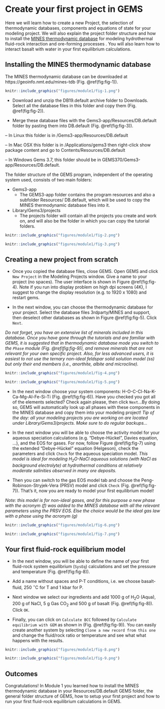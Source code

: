 # Create your first project in GEMS {#intro}

 Here we will learn how to create a new Project, the selection of thermodynamic databases, components and equations of state for your modeling project. We will also explain the project folder structure and how to install the [MINES thermodynamic database](https://geoinfo.nmt.edu/mines-tdb) for modeling hydrothermal fluid-rock interaction and ore-forming processes . You will also learn how to interact basalt with water in your first equilibrium calculations.
 
## Installing the MINES thermodynamic database

The MINES thermodynamic database can be downloaded at https://geoinfo.nmt.edu/mines-tdb (Fig. \@ref(fig:fig-1)).


```r
knitr::include_graphics("figures/module1/fig-1.png")
```


- Download and unzip the DB19.default archive folder to Downloads. Select all the database files in this folder and copy them (Fig. \@ref(fig:fig-2)).

- Merge these database files with the Gems3-app/Resources/DB.default folder by pasting them into DB.default (Fig. \@ref(fig:fig-3)). 
 	
-- In Linux this folder is in /Gems3-app/Resources/DB.default 

-- In Mac OSX this folder is in /Applications/gems3 then right-click show package content and go to Contents/Resources/DB.default

-- In Windows Gems 3.7, this folder should be in GEMS370/Gems3-app/Resources/DB.default. 
 	
The folder structure of the GEMS program, independent of the operating system used, consists of two main folders: 

- Gems3-app
    + The GEMS3-app folder contains the program resources and also a subfolder Resources/ DB.default, which will be used to copy the MINES thermodynamic database files into it. 

- Library/Gems3/projects
    + The projects folder will contain all the projects you create and work on, and will also be the folder in which you can copy the tutorial folders. 
 	
 ```r
knitr::include_graphics("figures/module1/fig-2.png")
```

```r
knitr::include_graphics("figures/module1/fig-3.png")
```	

 
## Creating a new project from scratch

- Once you copied the database files, close GEMS. Open GEMS and click `New Project` in the Modeling Projects window. Give a name to your project (no spaces). The user interface is shown in Figure \@ref(fig:fig-4). Note if you run into display problem on high dpi screens (4K), I suggest to change the display resolution (e.g. to 1920 x 1080) and restart gems. 
 
- In the next window, you can choose the thermodynamic database for your project.	Select the database files 3rdparty/MINES and support, then deselect other databases as shown in Figure \@ref(fig:fig-5). Click `Next`.
 	
_Do not forget, you have an extensive list of minerals included in this database. Once you have gone through the tutorials and are familiar with GEMS, it is suggested that in thermodynamic database mode you switch to the `Phase` module (Fig. \@ref(fig:fig-9)), and remove minerals that are not relevant for your own specific project. Also, for less advanced users, it is easiest to not use the ternary non-ideal feldspar solid solution model (ss) but only their end members (i.e., anorthite, albite and microcline)._


```r
knitr::include_graphics("figures/module1/fig-4.png")
```

```r
knitr::include_graphics("figures/module1/fig-5.png")
```
 	
 
- In the next window choose your system components: H-O-C-Cl-Na-K-Ca-Mg-Al-Fe-Si-Ti (Fig. \@ref(fig:fig-6)). Have you checked you got all of the elements selected? Check again please, then click `Next`...By doing so, GEMS will automatically look up all phases with these components in the MINES database and copy them into your modeling project!   _Tip of the day: all your modeling projects you are working on are located under Library/Gems3/projects. Make sure to do regular backups..._

	
- In the next window you will be able to choose the activity model for your aqueous speciation calculations (e.g. "Debye-Hückel", Davies equation, ...), and the EOS for gases. For now, follow Figure \@ref(fig:fig-7) using the extended "Debye-Hückel" equation (Helgeson), check the parameters and click `Check` for the aqueous speciation model. _This model is ideal for modeling H$_2$O-NaCl aqueous solutions (with NaCl as background electrolyte) at hydrothermal conditions at relatively moderate salinities observed in many ore deposits._

- Then you can switch to the gas EOS model tab and choose the Peng-Robinson-Stryjek-Vera (PRSV) model and click `Check` (Fig. \@ref(fig:fig-7)). That's it, now you are ready to model your first equilibrium model!

_Note: this model is for non-ideal gases, and for this purpose a new phase with the acronym (f) was added to the MINES database with all the relevant parameters using the PRSV EOS. Else the choice would be the ideal gas law with a phase using the acronym (g)_

```r
knitr::include_graphics("figures/module1/fig-6.png")
```


```r
knitr::include_graphics("figures/module1/fig-7.png")
```

## Your first fluid-rock equilibrium model

- In the next window, you will be able to define the name of your first fluid-rock system equilibrium (`SysEq`) calculations and set the pressure and temperature (Fig. \@ref(fig:fig-8)).  

- Add a name without spaces and P-T conditions, i.e. we choose basalt-fluid, 250 $^{\circ}$C for T and 1 kbar for P. 
	
- Next window we select our ingredients and add 1000 g of H$_2$O (Aqua), 200 g of NaCl, 5 g Gas CO$_2$ and 500 g of basalt (Fig. \@ref(fig:fig-8)). Click `OK`.
	
- Finally, you can click on `Calculate BCC` followed by `Calculate equilibrium with GEM` as shown in (Fig. \@ref(fig:fig-9)). You can easily create another system by selecting `Clone a new record from this one` and change the fluid/rock ratio or temperature and see what what happens with the results. 


```r
knitr::include_graphics("figures/module1/fig-8.png")
```

```r
knitr::include_graphics("figures/module1/fig-9.png")
```

## Outcomes

Congratulations! In Module 1 you learned how to install the MINES thermodynamic database in your Resources/DB.default GEMS folder, the general folder structure of GEMS, how to setup your first project and how to run your first fluid-rock equilibrium calculations in GEMS.
